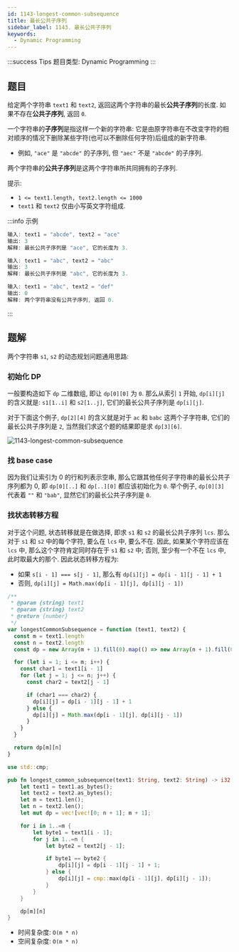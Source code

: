 ```yaml
---
id: 1143-longest-common-subsequence
title: 最长公共子序列
sidebar_label: 1143. 最长公共子序列
keywords:
  - Dynamic Programming
---
```


:::success Tips
题目类型: Dynamic Programming
:::

## 题目

给定两个字符串 `text1` 和 `text2`, 返回这两个字符串的最长**公共子序列**的长度. 如果不存在**公共子序列**, 返回 `0`.

一个字符串的**子序列**是指这样一个新的字符串: 它是由原字符串在不改变字符的相对顺序的情况下删除某些字符(也可以不删除任何字符)后组成的新字符串.

- 例如, `"ace"` 是 `"abcde"` 的子序列, 但 `"aec"` 不是 `"abcde"` 的子序列.

两个字符串的**公共子序列**是这两个字符串所共同拥有的子序列.

提示:

- `1 <= text1.length, text2.length <= 1000`
- `text1` 和 `text2` 仅由小写英文字符组成.

:::info 示例

```ts
输入: text1 = "abcde", text2 = "ace"
输出: 3
解释: 最长公共子序列是 "ace", 它的长度为 3.
```

```ts
输入: text1 = "abc", text2 = "abc"
输出: 3
解释: 最长公共子序列是 "abc", 它的长度为 3.
```

```ts
输入: text1 = "abc", text2 = "def"
输出: 0
解释: 两个字符串没有公共子序列, 返回 0.
```

:::

## 题解

两个字符串 `s1`, `s2` 的动态规划问题通用思路:

### 初始化 DP

一般要构造如下 `dp` 二维数组, 即让 `dp[0][0]` 为 `0`. 那么从索引 `1` 开始, `dp[i][j]` 的含义就是: `s1[1..i]` 和 `s2[1..j]`, 它们的最长公共子序列是 `dp[i][j]`.

对于下面这个例子, `dp[2][4]` 的含义就是对于 `ac` 和 `babc` 这两个子字符串, 它们的最长公共子序列是 `2`, 当然我们求这个题的结果即是求 `dp[3][6]`.

![1143-longest-common-subsequence](../../static/img/1143-longest-common-subsequence.png)

### 找 base case

因为我们让索引为 0 的行和列表示空串, 那么它跟其他任何子字符串的最长公共子序列都为 0,
即 `dp[0][..]` 和 `dp[..][0]` 都应该初始化为 `0`. 举个例子, `dp[0][3]` 代表着 `""` 和 `"bab"`, 显然它们的最长公共子序列是 `0`.

### 找状态转移方程

对于这个问题, 状态转移就是在做选择, 即求 `s1` 和 `s2` 的最长公共子序列 `lcs`. 那么对于 `s1` 和 `s2` 中的每个字符, 要么在 `lcs` 中, 要么不在. 
因此, 如果某个字符应该在 `lcs` 中, 那么这个字符肯定同时存在于 `s1` 和 `s2` 中; 否则, 至少有一个不在 `lcs` 中,  此时取最大的那个. 因此状态转移方程为:

- 如果 `s[i - 1] === s[j - 1]`, 那么有 `dp[i][j] = dp[i - 1][j - 1] + 1`
- 否则, `dp[i][j] = Math.max(dp[i - 1][j], dp[i][j - 1])`


<Tabs>
  <TabItem value="JavaScript" label="JavaScript" default>

```ts
/**
 * @param {string} text1
 * @param {string} text2
 * @return {number}
 */
var longestCommonSubsequence = function (text1, text2) {
  const m = text1.length
  const n = text2.length
  const dp = new Array(m + 1).fill(0).map(() => new Array(n + 1).fill(0))

  for (let i = 1; i <= m; i++) {
    const char1 = text1[i - 1]
    for (let j = 1; j <= n; j++) {
      const char2 = text2[j - 1]

      if (char1 === char2) {
        dp[i][j] = dp[i - 1][j - 1] + 1
      } else {
        dp[i][j] = Math.max(dp[i - 1][j], dp[i][j - 1])
      }
    }
  }

  return dp[m][n]
}
```

</TabItem>
<TabItem value="Rust" label="Rust">

```rust
use std::cmp;

pub fn longest_common_subsequence(text1: String, text2: String) -> i32 {
    let text1 = text1.as_bytes();
    let text2 = text2.as_bytes();
    let m = text1.len();
    let n = text2.len();
    let mut dp = vec![vec![0; n + 1]; m + 1];

    for i in 1..=m {
        let byte1 = text1[i - 1];
        for j in 1..=n {
            let byte2 = text2[j - 1];

            if byte1 == byte2 {
                dp[i][j] = dp[i - 1][j - 1] + 1;
            } else {
                dp[i][j] = cmp::max(dp[i - 1][j], dp[i][j - 1]);
            }
        }
    }

    dp[m][n]
}

```

</TabItem>
</Tabs>

- 时间复杂度: `O(m * n)`
- 空间复杂度: `O(m * n)`